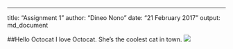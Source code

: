 ---
title: "Assignment 1"
author: "Dineo Nono"
date: "21 February 2017"
output: md_document


##Hello Octocat
I love Octocat. She's the coolest cat in town.
![](https://dl.dropboxusercontent.com/u/11805474/painblogr/biostats/assignments/octocat.png)
